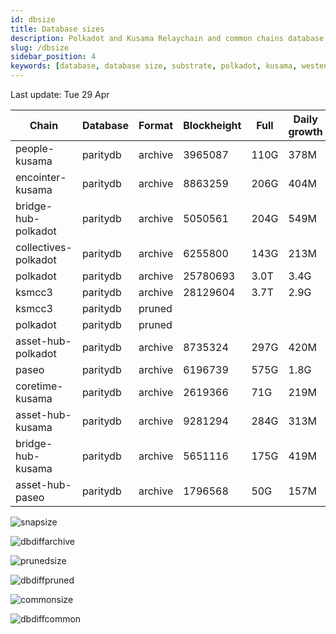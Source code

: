 ```yaml
---
id: dbsize
title: Database sizes
description: Polkadot and Kusama Relaychain and common chains database sizes
slug: /dbsize
sidebar_position: 4
keywords: [database, database size, substrate, polkadot, kusama, westend]
---
```



Last update: Tue 29 Apr

| Chain    | Database   | Format | Blockheight | Full         | Daily growth |
| ------------------------| ----------- | -------- | ------- | ---------- | ----- | 
| people-kusama | paritydb | archive | 3965087 | 110G | 378M |
| encointer-kusama | paritydb | archive | 8863259 | 206G | 404M |
| bridge-hub-polkadot | paritydb | archive | 5050561 | 204G | 549M |
| collectives-polkadot | paritydb | archive | 6255800 | 143G | 213M |
| polkadot | paritydb | archive | 25780693 | 3.0T | 3.4G |
| ksmcc3 | paritydb | archive | 28129604 | 3.7T | 2.9G |
| ksmcc3 | paritydb | pruned |  |  |  |
| polkadot | paritydb | pruned |  |  |  |
| asset-hub-polkadot | paritydb | archive | 8735324 | 297G | 420M |
| paseo | paritydb | archive | 6196739 | 575G | 1.8G |
| coretime-kusama | paritydb | archive | 2619366 | 71G | 219M |
| asset-hub-kusama | paritydb | archive | 9281294 | 284G | 313M |
| bridge-hub-kusama | paritydb | archive | 5651116 | 175G | 419M |
| asset-hub-paseo | paritydb | archive | 1796568 | 50G | 157M |

![snapsize](/img/archivesize.png)

![dbdiffarchive](/img/dbdiffrelay.png)

![prunedsize](/img/prunedsize.png)

![dbdiffpruned](/img/dbdiffpruned.png)

![commonsize](/img/commonsize.png)

![dbdiffcommon](/img/dbdiffcommon.png)
